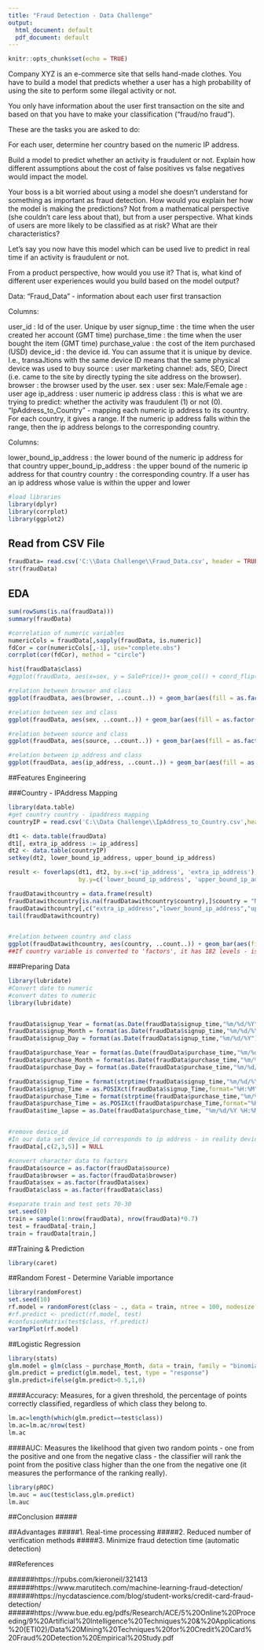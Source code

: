 ---
title: "Fraud Detection - Data Challenge"
output:
  html_document: default
  pdf_document: default
---

```{r setup, include=FALSE}
knitr::opts_chunk$set(echo = TRUE)
```
Company XYZ is an e-commerce site that sells hand-made clothes. You have to build a model that predicts whether a user has a high probability of using the site to perform some illegal activity or not.

You only have information about the user first transaction on the site and based on that you have to make your classification ("fraud/no fraud").

These are the tasks you are asked to do:

For each user, determine her country based on the numeric IP address.

Build a model to predict whether an activity is fraudulent or not. Explain how different assumptions about the cost of false positives vs false negatives would impact the model.

Your boss is a bit worried about using a model she doesn't understand for something as important as fraud detection. How would you explain her how the model is making the predictions? Not from a mathematical perspective (she couldn't care less about that), but from a user perspective. What kinds of users are more likely to be classified as at risk? What are their characteristics?

Let's say you now have this model which can be used live to predict in real time if an activity is fraudulent or not.

From a product perspective, how would you use it? That is, what kind of different user experiences would you build based on the model output?

Data: "Fraud_Data" - information about each user first transaction

Columns:

user_id : Id of the user. Unique by user
signup_time : the time when the user created her account (GMT time) purchase_time : the time when the user bought the item (GMT time) purchase_value : the cost of the item purchased (USD)
device_id : the device id. You can assume that it is unique by device. I.e., transaJtions with the same device ID means that the same physical device was used to buy
source : user marketing channel: ads, SEO, Direct (i.e. came to the site by directly typing the site address on the browser).
browser : the browser used by the user.
sex : user sex: Male/Female
age : user age
ip_address : user numeric ip address
class : this is what we are trying to predict: whether the activity was fraudulent (1) or not (0).
"IpAddress_to_Country" - mapping each numeric ip address to its country. For each country, it gives a range. If the numeric ip address falls within the range, then the ip address belongs to the corresponding country.

Columns:

lower_bound_ip_address : the lower bound of the numeric ip address for that country
upper_bound_ip_address : the upper bound of the numeric ip address for that country
country : the corresponding country. If a user has an ip address whose value is within the upper and lower

```{r lib, message=FALSE}
#load libraries
library(dplyr)
library(corrplot)
library(ggplot2)
```

## Read from CSV File
```{r message=FALSE}
fraudData= read.csv('C:\\Data Challenge\\Fraud_Data.csv', header = TRUE, stringsAsFactor = FALSE)
str(fraudData)
```


## EDA

```{r}
sum(rowSums(is.na(fraudData)))
summary(fraudData)
```


```{r}
#correlation of numeric variables
numericCols = fraudData[,sapply(fraudData, is.numeric)]
fdCor = cor(numericCols[,-1], use="complete.obs")
corrplot(cor(fdCor), method = "circle")

```
```{r plots}
hist(fraudData$class)
#ggplot(fraudData, aes(x=sex, y = SalePrice))+ geom_col() + coord_flip()

#relation between browser and class
ggplot(fraudData, aes(browser, ..count..)) + geom_bar(aes(fill = as.factor(class)), position = "dodge")

#relation between sex and class
ggplot(fraudData, aes(sex, ..count..)) + geom_bar(aes(fill = as.factor(class)), position = "dodge")

#relation between source and class
ggplot(fraudData, aes(source, ..count..)) + geom_bar(aes(fill = as.factor(class)), position = "dodge")

#relation between ip_address and class
ggplot(fraudData, aes(ip_address, ..count..)) + geom_bar(aes(fill = as.factor(class)), position = "dodge")
```
##Features Engineering

###Country - IPAddress Mapping
```{r countrymapping, message=FALSE}
library(data.table)
#get country country - ipaddress mapping
countryIP = read.csv('C:\\Data Challenge\\IpAddress_to_Country.csv',header = TRUE, stringsAsFactor = FALSE)

dt1 <- data.table(fraudData)
dt1[, extra_ip_address := ip_address]
dt2 <- data.table(countryIP)
setkey(dt2, lower_bound_ip_address, upper_bound_ip_address)

result <- foverlaps(dt1, dt2, by.x=c('ip_address', 'extra_ip_address'), 
                    by.y=c('lower_bound_ip_address', 'upper_bound_ip_address'))

fraudDatawithcountry = data.frame(result)
fraudDatawithcountry[is.na(fraudDatawithcountry$country),]$country = "Not Available"
fraudDatawithcountry[,c("extra_ip_address","lower_bound_ip_address","upper_bound_ip_address")] = NULL
tail(fraudDatawithcountry)


#relation between country and class
ggplot(fraudDatawithcountry, aes(country, ..count..)) + geom_bar(aes(fill = as.factor(class)), position = "dodge") + theme(axis.text.x = element_text(angle = 90, hjust = 1))
##If country variable is converted to 'factors', it has 182 levels - is not a useful variable for training models


```


###Preparing Data

```{r features, message=FALSE}
library(lubridate)
#Convert date to numeric
#convert dates to numeric
library(lubridate)


fraudData$signup_Year = format(as.Date(fraudData$signup_time,"%m/%d/%Y"),"%Y")
fraudData$signup_Month = format(as.Date(fraudData$signup_time,"%m/%d/%Y"),"%m")
fraudData$signup_Day = format(as.Date(fraudData$signup_time,"%m/%d/%Y"),"%d")

fraudData$purchase_Year = format(as.Date(fraudData$purchase_time,"%m/%d/%Y"),"%Y")
fraudData$purchase_Month = format(as.Date(fraudData$purchase_time,"%m/%d/%Y"),"%m")
fraudData$purchase_Day = format(as.Date(fraudData$purchase_time,"%m/%d/%Y"),"%d")

fraudData$signup_Time = format(strptime(fraudData$signup_time,"%m/%d/%Y %H:%M",tz=""),"%H:%M")
fraudData$signup_Time = as.POSIXct(fraudData$signup_Time,format="%H:%M")
fraudData$purchase_Time = format(strptime(fraudData$purchase_time,"%m/%d/%Y %H:%M",tz=""),"%H:%M")
fraudData$purchase_Time = as.POSIXct(fraudData$purchase_Time,format="%H:%M")
fraudData$time_lapse = as.Date(fraudData$purchase_time, "%m/%d/%Y %H:%M",tz="") - as.Date(fraudData$signup_time, "%m/%d/%Y %H:%M",tz="")


#remove device_id 
#In our data set device_id corresponds to ip address - in reality device_id cannot be spoofed as ip address
fraudData[,c(2,3,5)] = NULL

#convert character data to factors
fraudData$source = as.factor(fraudData$source)
fraudData$browser = as.factor(fraudData$browser)
fraudData$sex = as.factor(fraudData$sex)
fraudData$class = as.factor(fraudData$class)

#separate train and test sets 70-30
set.seed(0)
train = sample(1:nrow(fraudData), nrow(fraudData)*0.7)
test = fraudData[-train,]
train = fraudData[train,]
```

##Training & Prediction
```{r  message=FALSE}
library(caret)
```
##Random Forest - Determine Variable importance
```{r message=FALSE}
library(randomForest)
set.seed(10)
rf.model = randomForest(class ~ ., data = train, ntree = 100, nodesize = 20)
#rf.predict <- predict(rf.model, test)
#confusionMatrix(test$class, rf.predict)
varImpPlot(rf.model)
```

##Logistic Regression
```{r glm, message=FALSE}
library(stats)
glm.model = glm(class ~ purchase_Month, data = train, family = "binomial") #, control = list(maxit = 50))
glm.predict = predict(glm.model, test, type = "response")
glm.predict=ifelse(glm.predict>0.5,1,0)
```
####Accuracy: Measures, for a given threshold, the percentage of points correctly classified, regardless of which class they belong to.
```{r}
lm.ac=length(which(glm.predict==test$class))
lm.ac=lm.ac/nrow(test)
lm.ac
```
####AUC: Measures the likelihood that given two random points - one from the positive and one from the negative class - the classifier will rank the point from the positive class higher than the one from the negative one (it measures the performance of the ranking really).
```{r}
library(pROC)
lm.auc = auc(test$class,glm.predict)
lm.auc
```

##Conclusion
#####


##Advantages
#####1. Real-time processing
#####2. Reduced number of verification methods
#####3. Minimize fraud detection time (automatic detection)

##References

######https://rpubs.com/kieroneil/321413
######https://www.marutitech.com/machine-learning-fraud-detection/
######https://nycdatascience.com/blog/student-works/credit-card-fraud-detection/
######https://www.bue.edu.eg/pdfs/Research/ACE/5%20Online%20Proceeding/9%20Artificial%20Intelligence%20Techniques%20&%20Applications%20(ETI02)/Data%20Mining%20Techniques%20for%20Credit%20Card%20Fraud%20Detection%20Empirical%20Study.pdf
